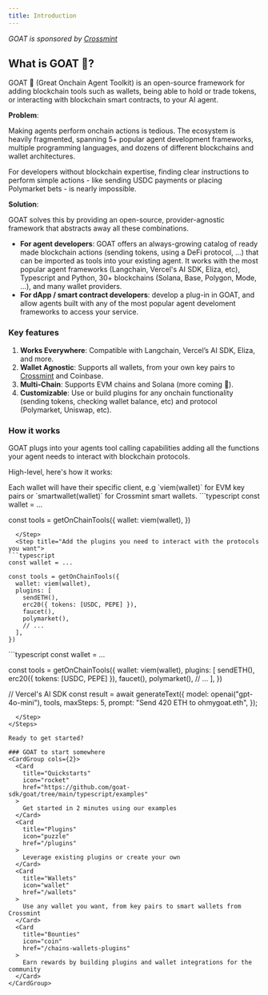 ```yaml
---
title: Introduction
---
```


_GOAT is sponsored by [Crossmint](https://www.crossmint.com)_

## What is GOAT 🐐?
GOAT 🐐 (Great Onchain Agent Toolkit) is an open-source framework for adding blockchain tools such as wallets, being able to hold or trade tokens, or interacting with blockchain smart contracts, to your AI agent.

**Problem**: 

Making agents perform onchain actions is tedious. The ecosystem is heavily fragmented, spanning 5+ popular agent development frameworks, multiple programming languages, and dozens of different blockchains and wallet architectures. 

For developers without blockchain expertise, finding clear instructions to perform simple actions - like sending USDC payments or placing Polymarket bets - is nearly impossible.

**Solution**: 

GOAT solves this by providing an open-source, provider-agnostic framework that abstracts away all these combinations.

- **For agent developers**: GOAT offers an always-growing catalog of ready made blockchain actions (sending tokens, using a DeFi protocol, ...) that can be imported as tools into your existing agent. It works with the most popular agent frameworks (Langchain, Vercel's AI SDK, Eliza, etc), Typescript and Python, 30+ blockchains (Solana, Base, Polygon, Mode, ...), and many wallet providers.
- **For dApp / smart contract developers**: develop a plug-in in GOAT, and allow agents built with any of the most popular agent develoment frameworks to access your service.

### Key features
1. **Works Everywhere**: Compatible with Langchain, Vercel’s AI SDK, Eliza, and more.
2. **Wallet Agnostic**: Supports all wallets, from your own key pairs to [Crossmint](https://www.crossmint.com) and Coinbase.
3. **Multi-Chain**: Supports EVM chains and Solana (more coming 👀).
4. **Customizable**: Use or build plugins for any onchain functionality (sending tokens, checking wallet balance, etc) and protocol (Polymarket, Uniswap, etc).

### How it works
GOAT plugs into your agents tool calling capabilities adding all the functions your agent needs to interact with blockchain protocols. 

High-level, here's how it works:

<Steps>
  <Step title="Configure the wallet you want to use">
  Each wallet will have their specific client, e.g `viem(wallet)` for EVM key pairs or `smartwallet(wallet)` for Crossmint smart wallets.
```typescript
const wallet = ...

const tools = getOnChainTools({
  wallet: viem(wallet),
})
```
  </Step>
  <Step title="Add the plugins you need to interact with the protocols you want">
```typescript
const wallet = ...

const tools = getOnChainTools({
  wallet: viem(wallet),
  plugins: [
    sendETH(),
    erc20({ tokens: [USDC, PEPE] }),
    faucet(),
    polymarket(),
    // ...
  ],
})
```
  </Step>
  <Step title="Connect it to the agent framework you want">
```typescript
const wallet = ...

const tools = getOnChainTools({
  wallet: viem(wallet),
  plugins: [ 
    sendETH(),
    erc20({ tokens: [USDC, PEPE] }), 
    faucet(), 
    polymarket(), 
    // ...
  ],
})

// Vercel's AI SDK
const result = await generateText({
    model: openai("gpt-4o-mini"),
    tools,
    maxSteps: 5,
    prompt: "Send 420 ETH to ohmygoat.eth",
});
```
  </Step>
</Steps>

Ready to get started?

### GOAT to start somewhere
<CardGroup cols={2}>
  <Card
    title="Quickstarts"
    icon="rocket"
    href="https://github.com/goat-sdk/goat/tree/main/typescript/examples"
  >
    Get started in 2 minutes using our examples
  </Card>
  <Card
    title="Plugins"
    icon="puzzle"
    href="/plugins"
  >
    Leverage existing plugins or create your own
  </Card>
  <Card
    title="Wallets"
    icon="wallet"
    href="/wallets"
  >
    Use any wallet you want, from key pairs to smart wallets from Crossmint
  </Card>
  <Card
    title="Bounties"
    icon="coin"
    href="/chains-wallets-plugins"
  >
    Earn rewards by building plugins and wallet integrations for the community
  </Card>
</CardGroup>
